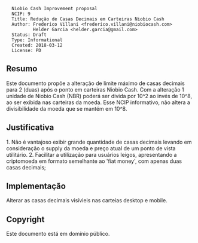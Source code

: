 <pre>
  Niobio Cash Improvement proposal
  NCIP: 9
  Title: Redução de Casas Decimais em Carteiras Niobio Cash
  Author: Frederico Villani <frederico.villani@niobiocash.com>
          Helder Garcia <helder.garcia@gmail.com>
  Status: Draft
  Type: Informational
  Created: 2018-03-12
  License: PD
</pre>

==Resumo==

Este documento propõe a alteração de limite máximo de casas decimais para 2 (duas) após o ponto em carteiras Niobio Cash.
Com a alteração 1 unidade de Niobio Cash (NBR) poderá ser divida por 10^2 ao invés de 10^8, ao ser exibida nas carteiras da moeda.
Esse NCIP informativo, não altera a divisibilidade da moeda que se mantém em 10^8.

==Justificativa==

1. Não é vantajoso exibir grande quantidade de casas decimais levando em consideração o supply da moeda e preço atual de um ponto de vista utilitário.
2. Facilitar a utilização para usuários leigos, apresentando a criptomoeda em formato semelhante ao 'fiat money', com apenas duas casas decimais;

==Implementação==
Alterar as casas decimais visívieis nas carteias desktop e mobile.

==Copyright==

Este documento está em domínio público.
